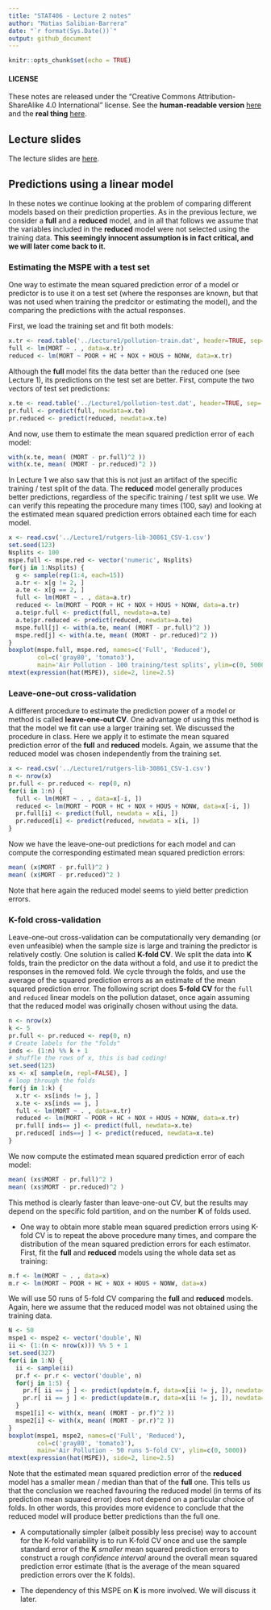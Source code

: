```yaml
---
title: "STAT406 - Lecture 2 notes"
author: "Matias Salibian-Barrera"
date: "`r format(Sys.Date())`"
output: github_document
---
```


```r
knitr::opts_chunk$set(echo = TRUE)
```

#### LICENSE
These notes are released under the 
"Creative Commons Attribution-ShareAlike 4.0 International" license. 
See the **human-readable version** [here](https://creativecommons.org/licenses/by-sa/4.0/)
and the **real thing** [here](https://creativecommons.org/licenses/by-sa/4.0/legalcode). 

## Lecture slides

The lecture slides are [here](STAT406-19-lecture-2.pdf).

## Predictions using a linear model

In these notes we continue looking at the problem of 
comparing different models based on their 
prediction properties. As in the previous lecture, we consider 
a **full** and a **reduced** model, and in all that follows we assume that the
variables included in the **reduced** model were not selected using the training data. 
**This seemingly innocent assumption is in fact critical, and we will later come back to it.**


### Estimating the MSPE with a test set

One way to estimate the mean squared prediction error of a 
model or predictor is to use it on a test set (where the
responses are known, but that was not used when training the
predcitor or estimating the model), and the comparing the
predictions with the actual responses. 

First, we load the training set and fit both models:
```r
x.tr <- read.table('../Lecture1/pollution-train.dat', header=TRUE, sep=',')
full <- lm(MORT ~ . , data=x.tr)
reduced <- lm(MORT ~ POOR + HC + NOX + HOUS + NONW, data=x.tr)
```
Although the **full** model fits the data better than the
reduced one (see Lecture 1), its predictions on the test set are better.
First, compute the two vectors of test set predictions:
```r
x.te <- read.table('../Lecture1/pollution-test.dat', header=TRUE, sep=',')
pr.full <- predict(full, newdata=x.te)
pr.reduced <- predict(reduced, newdata=x.te)
```
And now, use them to estimate the mean squared prediction error of 
each model:
```r
with(x.te, mean( (MORT - pr.full)^2 ))
with(x.te, mean( (MORT - pr.reduced)^2 ))
```
In Lecture 1 we also saw that 
this is not just an artifact of the specific
training / test split of the data. The **reduced**
model generally produces better predictions, 
regardless of the specific training / test
split we use. We can verify this repeating 
the procedure many times (100, say) and looking
at the estimated mean squared prediction errors
obtained each time for each model. 

```r
x <- read.csv('../Lecture1/rutgers-lib-30861_CSV-1.csv')
set.seed(123)
Nsplits <- 100
mspe.full <- mspe.red <- vector('numeric', Nsplits)
for(j in 1:Nsplits) {
  g <- sample(rep(1:4, each=15))
  a.tr <- x[g != 2, ]
  a.te <- x[g == 2, ]
  full <- lm(MORT ~ . , data=a.tr)
  reduced <- lm(MORT ~ POOR + HC + NOX + HOUS + NONW, data=a.tr)
  a.te$pr.full <- predict(full, newdata=a.te)
  a.te$pr.reduced <- predict(reduced, newdata=a.te)
  mspe.full[j] <- with(a.te, mean( (MORT - pr.full)^2 ))
  mspe.red[j] <- with(a.te, mean( (MORT - pr.reduced)^2 ))
}
boxplot(mspe.full, mspe.red, names=c('Full', 'Reduced'), 
        col=c('gray80', 'tomato3'), 
        main='Air Pollution - 100 training/test splits', ylim=c(0, 5000))
mtext(expression(hat(MSPE)), side=2, line=2.5)
```


### Leave-one-out cross-validation

A different procedure to estimate the prediction power
of a model or method is called **leave-one-out CV**. 
One advantage of using this method is that 
the model we fit can use a larger training set.
We discussed the procedure in class. Here
we apply it to estimate the mean squared
prediction error of the **full** and **reduced**
models. Again, we assume that the reduced model 
was chosen independently from the training set.
```r
x <- read.csv('../Lecture1/rutgers-lib-30861_CSV-1.csv')
n <- nrow(x)
pr.full <- pr.reduced <- rep(0, n)
for(i in 1:n) {
  full <- lm(MORT ~ . , data=x[-i, ])
  reduced <- lm(MORT ~ POOR + HC + NOX + HOUS + NONW, data=x[-i, ])
  pr.full[i] <- predict(full, newdata = x[i, ])
  pr.reduced[i] <- predict(reduced, newdata = x[i, ])
}
```
Now we have the leave-one-out predictions for each model
and can compute the corresponding estimated mean squared
prediction errors:
```r
mean( (x$MORT - pr.full)^2 )
mean( (x$MORT - pr.reduced)^2 )
```
Note that here again the reduced model seems to yield better
prediction errors. 

### K-fold cross-validation

Leave-one-out cross-validation can be computationally 
very demanding (or even unfeasible) when the sample size
is large and training the predictor is relatively costly. 
One solution is called **K-fold CV**. We split the data
into **K** folds, train the predictor on the data without
a fold, and use it to predict the responses 
in the removed fold. We cycle through the folds, and
use the average of the squared prediction errors as
an estimate of the mean squared prediction error.
The following script does **5-fold CV** for the 
`full` and `reduced` linear models on the
pollution dataset, once again assuming that the reduced model 
was originally chosen without using the data.
```r
n <- nrow(x)
k <- 5
pr.full <- pr.reduced <- rep(0, n)
# Create labels for the "folds"
inds <- (1:n) %% k + 1 
# shuffle the rows of x, this is bad coding!
set.seed(123)
xs <- x[ sample(n, repl=FALSE), ]
# loop through the folds
for(j in 1:k) {
  x.tr <- xs[inds != j, ]
  x.te <- xs[inds == j, ]
  full <- lm(MORT ~ . , data=x.tr)
  reduced <- lm(MORT ~ POOR + HC + NOX + HOUS + NONW, data=x.tr)
  pr.full[ inds== j] <- predict(full, newdata=x.te)
  pr.reduced[ inds==j ] <- predict(reduced, newdata=x.te)
}
```
We now compute the estimated mean squared prediction
error of each model:
```r
mean( (xs$MORT - pr.full)^2 )
mean( (xs$MORT - pr.reduced)^2 )
```
This method is clearly faster than leave-one-out CV, but
the results may depend on the specific fold partition,
and on the number **K** of folds used. 

* One way to obtain more stable mean squared prediction errors 
using K-fold CV is to repeat the above procedure
many times, and compare the distribution of the
mean squared prediction errors for each estimator.
First, fit the **full** and **reduced** models using the
whole data set as training:
```r
m.f <- lm(MORT ~ . , data=x)
m.r <- lm(MORT ~ POOR + HC + NOX + HOUS + NONW, data=x)
```
We will use 50 runs of 5-fold CV comparing the **full** and **reduced** models.
Again, here we assume that the reduced model was not obtained
using the training data. 
```r
N <- 50
mspe1 <- mspe2 <- vector('double', N)
ii <- (1:(n <- nrow(x))) %% 5 + 1
set.seed(327)
for(i in 1:N) {
  ii <- sample(ii)
  pr.f <- pr.r <- vector('double', n)
  for(j in 1:5) {
    pr.f[ ii == j ] <- predict(update(m.f, data=x[ii != j, ]), newdata=x[ii==j,])
    pr.r[ ii == j ] <- predict(update(m.r, data=x[ii != j, ]), newdata=x[ii==j,])
  }
  mspe1[i] <- with(x, mean( (MORT - pr.f)^2 ))
  mspe2[i] <- with(x, mean( (MORT - pr.r)^2 ))
}  
boxplot(mspe1, mspe2, names=c('Full', 'Reduced'), 
        col=c('gray80', 'tomato3'), 
        main='Air Pollution - 50 runs 5-fold CV', ylim=c(0, 5000))
mtext(expression(hat(MSPE)), side=2, line=2.5)
```

Note that the estimated mean squared prediction 
error of the **reduced** model has a smaller mean / median
than that of the **full** one. This tells us that
the conclusion we reached favouring the reduced model 
(in terms of its prediction mean squared error) does
not depend on a particular choice of folds. In other
words, this provides more evidence to conclude that
the reduced model will produce better predictions
than the full one. 

* A computationally simpler (albeit possibly less precise) way
to account for the K-fold variability is to run 
K-fold CV once and 
use the sample standard error of the
**K** *smaller* mean squared prediction errors to
construct a rough *confidence interval* around
the overall mean squared prediction error estimate (that is
the average of the mean squared prediction errors
over the K folds).

* The dependency of this MSPE on **K** is more involved.
We will discuss it later. 
